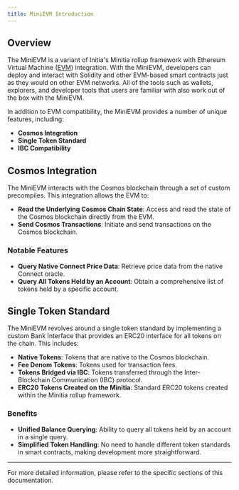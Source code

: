 ```yaml
---
title: MiniEVM Introduction
---
```


## Overview

The MiniEVM is a variant of Initia's Minitia rollup framework with Ethereum Virtual Machine ([EVM](https://ethereum.org/en/developers/docs/evm/)) integration. With the MiniEVM, developers can deploy and interact with Solidity and other EVM-based smart contracts just as they would on other EVM networks. All of the tools such as wallets, explorers, and developer tools that users are familiar with also work out of the box with the MiniEVM.

In addition to EVM compatibility, the MiniEVM provides a number of unique features, including:

-  **Cosmos Integration**
-  **Single Token Standard**
-  **IBC Compatibility**

## Cosmos Integration

The MiniEVM interacts with the Cosmos blockchain through a set of custom precompiles. This integration allows the EVM to:

-  **Read the Underlying Cosmos Chain State**: Access and read the state of the Cosmos blockchain directly from the EVM.
-  **Send Cosmos Transactions**: Initiate and send transactions on the Cosmos blockchain.

### Notable Features

-  **Query Native Connect Price Data**: Retrieve price data from the native Connect oracle.
-  **Query All Tokens Held by an Account**: Obtain a comprehensive list of tokens held by a specific account.

## Single Token Standard

The MiniEVM revolves around a single token standard by implementing a custom Bank Interface that provides an ERC20 interface for all tokens on the chain. This includes:

-  **Native Tokens**: Tokens that are native to the Cosmos blockchain.
-  **Fee Denom Tokens**: Tokens used for transaction fees.
-  **Tokens Bridged via IBC**: Tokens transferred through the Inter-Blockchain Communication (IBC) protocol.
-  **ERC20 Tokens Created on the Minitia**: Standard ERC20 tokens created within the Minitia rollup framework.

### Benefits

-  **Unified Balance Querying**: Ability to query all tokens held by an account in a single query.
-  **Simplified Token Handling**: No need to handle different token standards in smart contracts, making development more straightforward.

---

For more detailed information, please refer to the specific sections of this documentation.
